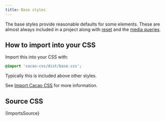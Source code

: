 ```yaml
---
title: Base styles
---
```


The base styles provide reasonable defaults for some elements. These are almost always included in a project along with [reset](/styles/reset) and the [media queries](/styles/media).


## How to import into your CSS

Import this into your CSS with:

```css
@import 'cacao-css/dist/base.css';
```

Typically this is included above other styles.

See [Import Cacao CSS](/import) for more information.

## Source CSS

<!-- markdownlint-disable -->

<CodeBlock language="css" title="base.css">{ImportsSource}</CodeBlock>
